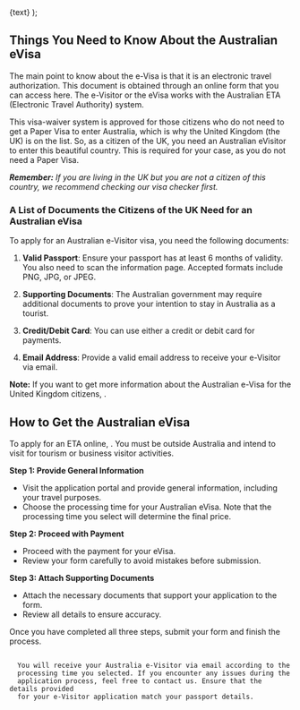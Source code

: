 
  <Link
    className="text-primary inline-flex justify-center items-center gap-1 font-semibold text-lg"
    href={href}
  >
    {text} <FaLongArrowAltRight />
  </Link>
);

## Things You Need to Know About the Australian eVisa

The main point to know about the e-Visa is that it is an electronic travel authorization. This document is obtained through an online form that you can access here. The e-Visitor or the eVisa works with the Australian ETA (Electronic Travel Authority) system.

This visa-waiver system is approved for those citizens who do not need to get a Paper Visa to enter Australia, which is why the United Kingdom (the UK) is on the list. So, as a citizen of the UK, you need an Australian eVisitor to enter this beautiful country. This is required for your case, as you do not need a Paper Visa.

_**Remember:** If you are living in the UK but you are not a citizen of this country, we recommend checking our visa checker first._

### A List of Documents the Citizens of the UK Need for an Australian eVisa

To apply for an Australian e-Visitor visa, you need the following documents:

1. **Valid Passport**: Ensure your passport has at least 6 months of validity. You also need to scan the information page. Accepted formats include PNG, JPG, or JPEG.

2. **Supporting Documents**: The Australian government may require additional documents to prove your intention to stay in Australia as a tourist.

3. **Credit/Debit Card**: You can use either a credit or debit card for payments.

4. **Email Address**: Provide a valid email address to receive your e-Visitor via email.

**Note:** If you want to get more information about the Australian e-Visa for the United Kingdom citizens, <LinkText text="click here" href="#"/>.

## How to Get the Australian eVisa

To apply for an ETA online, <LinkText text="apply here" href="#"/>. You must be outside Australia and intend to visit for tourism or business visitor activities.

**Step 1: Provide General Information**

- Visit the application portal and provide general information, including your travel purposes.
- Choose the processing time for your Australian eVisa. Note that the processing time you select will determine the final price.

**Step 2: Proceed with Payment**

- Proceed with the payment for your eVisa.
- Review your form carefully to avoid mistakes before submission.

**Step 3: Attach Supporting Documents**

- Attach the necessary documents that support your application to the form.
- Review all details to ensure accuracy.

Once you have completed all three steps, submit your form and finish the process.

<code>
  You will receive your Australia e-Visitor via email according to the
  processing time you selected. If you encounter any issues during the
  application process, feel free to contact us. Ensure that the details provided
  for your e-Visitor application match your passport details.
</code>
